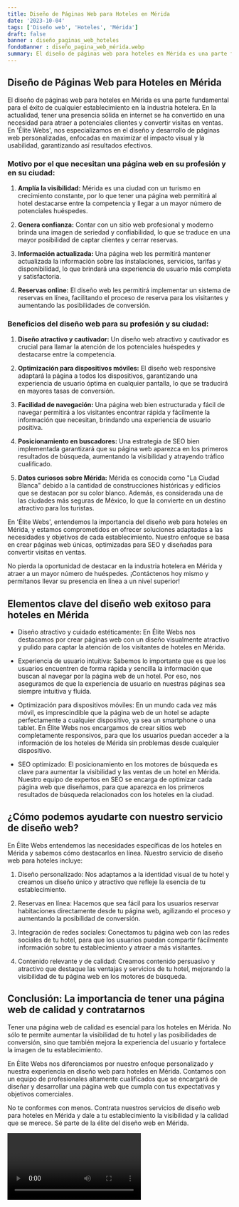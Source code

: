 ```yaml
---
title: Diseño de Páginas Web para Hoteles en Mérida
date: '2023-10-04'
tags: ['Diseño web', 'Hoteles', 'Mérida']
draft: false
banner : diseño_paginas_web_hoteles
fondoBanner : diseño_pagina_web_mérida.webp
summary: El diseño de páginas web para hoteles en Mérida es una parte fundamental para el éxito de cualquier establecimiento en la industria hotelera. En la actualidad, tener una presencia sólida en internet se ha convertido en una necesidad para atraer a potenciales clientes y convertir visitas en ventas. En 'Élite Webs', nos especializamos en el diseño y desarrollo de páginas web personalizadas, enfocadas en maximizar el impacto visual y la usabilidad, garantizando así resultados efectivos.
---
```


## Diseño de Páginas Web para Hoteles en Mérida

El diseño de páginas web para hoteles en Mérida es una parte fundamental para el éxito de cualquier establecimiento en la industria hotelera. En la actualidad, tener una presencia sólida en internet se ha convertido en una necesidad para atraer a potenciales clientes y convertir visitas en ventas. En 'Élite Webs', nos especializamos en el diseño y desarrollo de páginas web personalizadas, enfocadas en maximizar el impacto visual y la usabilidad, garantizando así resultados efectivos.

### Motivo por el que necesitan una página web en su profesión y en su ciudad:

1. **Amplía la visibilidad:** Mérida es una ciudad con un turismo en crecimiento constante, por lo que tener una página web permitirá al hotel destacarse entre la competencia y llegar a un mayor número de potenciales huéspedes.

2. **Genera confianza:** Contar con un sitio web profesional y moderno brinda una imagen de seriedad y confiabilidad, lo que se traduce en una mayor posibilidad de captar clientes y cerrar reservas.

3. **Información actualizada:** Una página web les permitirá mantener actualizada la información sobre las instalaciones, servicios, tarifas y disponibilidad, lo que brindará una experiencia de usuario más completa y satisfactoria.

4. **Reservas online:** El diseño web les permitirá implementar un sistema de reservas en línea, facilitando el proceso de reserva para los visitantes y aumentando las posibilidades de conversión.

### Beneficios del diseño web para su profesión y su ciudad:

1. **Diseño atractivo y cautivador:** Un diseño web atractivo y cautivador es crucial para llamar la atención de los potenciales huéspedes y destacarse entre la competencia.

2. **Optimización para dispositivos móviles:** El diseño web responsive adaptará la página a todos los dispositivos, garantizando una experiencia de usuario óptima en cualquier pantalla, lo que se traducirá en mayores tasas de conversión.

3. **Facilidad de navegación:** Una página web bien estructurada y fácil de navegar permitirá a los visitantes encontrar rápida y fácilmente la información que necesitan, brindando una experiencia de usuario positiva.

4. **Posicionamiento en buscadores:** Una estrategia de SEO bien implementada garantizará que su página web aparezca en los primeros resultados de búsqueda, aumentando la visibilidad y atrayendo tráfico cualificado.

5. **Datos curiosos sobre Mérida:** Mérida es conocida como "La Ciudad Blanca" debido a la cantidad de construcciones históricas y edificios que se destacan por su color blanco. Además, es considerada una de las ciudades más seguras de México, lo que la convierte en un destino atractivo para los turistas.

En 'Élite Webs', entendemos la importancia del diseño web para hoteles en Mérida, y estamos comprometidos en ofrecer soluciones adaptadas a las necesidades y objetivos de cada establecimiento. Nuestro enfoque se basa en crear páginas web únicas, optimizadas para SEO y diseñadas para convertir visitas en ventas.

No pierda la oportunidad de destacar en la industria hotelera en Mérida y atraer a un mayor número de huéspedes. ¡Contáctenos hoy mismo y permítanos llevar su presencia en línea a un nivel superior!

<GifSeo />

<Cta />

## Elementos clave del diseño web exitoso para hoteles en Mérida

- Diseño atractivo y cuidado estéticamente: En Élite Webs nos destacamos por crear páginas web con un diseño visualmente atractivo y pulido para captar la atención de los visitantes de hoteles en Mérida.

- Experiencia de usuario intuitiva: Sabemos lo importante que es que los usuarios encuentren de forma rápida y sencilla la información que buscan al navegar por la página web de un hotel. Por eso, nos aseguramos de que la experiencia de usuario en nuestras páginas sea siempre intuitiva y fluida.

- Optimización para dispositivos móviles: En un mundo cada vez más móvil, es imprescindible que la página web de un hotel se adapte perfectamente a cualquier dispositivo, ya sea un smartphone o una tablet. En Élite Webs nos encargamos de crear sitios web completamente responsivos, para que los usuarios puedan acceder a la información de los hoteles de Mérida sin problemas desde cualquier dispositivo.

- SEO optimizado: El posicionamiento en los motores de búsqueda es clave para aumentar la visibilidad y las ventas de un hotel en Mérida. Nuestro equipo de expertos en SEO se encarga de optimizar cada página web que diseñamos, para que aparezca en los primeros resultados de búsqueda relacionados con los hoteles en la ciudad.

## ¿Cómo podemos ayudarte con nuestro servicio de diseño web?

En Élite Webs entendemos las necesidades específicas de los hoteles en Mérida y sabemos cómo destacarlos en línea. Nuestro servicio de diseño web para hoteles incluye:

1. Diseño personalizado: Nos adaptamos a la identidad visual de tu hotel y creamos un diseño único y atractivo que refleje la esencia de tu establecimiento.

2. Reservas en línea: Hacemos que sea fácil para los usuarios reservar habitaciones directamente desde tu página web, agilizando el proceso y aumentando la posibilidad de conversión.

3. Integración de redes sociales: Conectamos tu página web con las redes sociales de tu hotel, para que los usuarios puedan compartir fácilmente información sobre tu establecimiento y atraer a más visitantes.

4. Contenido relevante y de calidad: Creamos contenido persuasivo y atractivo que destaque las ventajas y servicios de tu hotel, mejorando la visibilidad de tu página web en los motores de búsqueda.

## Conclusión: La importancia de tener una página web de calidad y contratarnos

Tener una página web de calidad es esencial para los hoteles en Mérida. No sólo te permite aumentar la visibilidad de tu hotel y las posibilidades de conversión, sino que también mejora la experiencia del usuario y fortalece la imagen de tu establecimiento.

En Élite Webs nos diferenciamos por nuestro enfoque personalizado y nuestra experiencia en diseño web para hoteles en Mérida. Contamos con un equipo de profesionales altamente cualificados que se encargará de diseñar y desarrollar una página web que cumpla con tus expectativas y objetivos comerciales.

No te conformes con menos. Contrata nuestros servicios de diseño web para hoteles en Mérida y dale a tu establecimiento la visibilidad y la calidad que se merece. Sé parte de la élite del diseño web en Mérida.

<Video />

<CtaBot job='Hoteles' city='Mérida'/>

<Gmaps query='Mérida+españa+maps' />